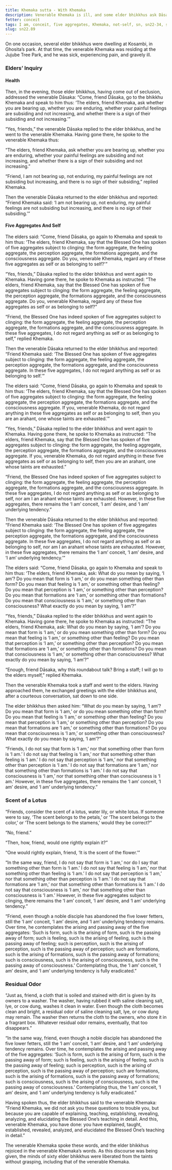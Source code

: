 ```yaml
---
title: Khemaka sutta - With Khemaka
description: Venerable Khemaka is ill, and some elder bhikkhus ask Dāsaka to convey their concern to him. A series of exchanges ensue, mediated by Dāsaka, until Khemaka, despite his illness, goes to see the elder bhikkhus himself. The elders inquire about his understanding of the Dhamma. Khemaka explains that while he does not identify any of the five |aggregates::form, feeling, perception, formations, and consciousness| as self, he still experiences a subtle “I am" conceit associated with these aggregates. He likens this to the lingering scent on a cleaned cloth, which eventually fades away.
fetter: conceit
tags: I am, conceit, five aggregates, Khemaka, not-self, sn, sn22-34, sn22
slug: sn22.89
---
```


On one occasion, several elder bhikkhus were dwelling at Kosambi, in Ghosita’s park. At that time, the venerable Khemaka was residing at the Jujube Tree Park, and he was sick, experiencing pain, and gravely ill.

### Elders’ Inquiry

#### Health

Then, in the evening, those elder bhikkhus, having come out of seclusion, addressed the venerable Dāsaka: “Come, friend Dāsaka, go to the bhikkhu Khemaka and speak to him thus: ‘The elders, friend Khemaka, ask whether you are bearing up, whether you are enduring, whether your painful feelings are subsiding and not increasing, and whether there is a sign of their subsiding and not increasing.’”

“Yes, friends,” the venerable Dāsaka replied to the elder bhikkhus, and he went to the venerable Khemaka. Having gone there, he spoke to the venerable Khemaka thus:

“The elders, friend Khemaka, ask whether you are bearing up, whether you are enduring, whether your painful feelings are subsiding and not increasing, and whether there is a sign of their subsiding and not increasing.”

“Friend, I am not bearing up, not enduring, my painful feelings are not subsiding but increasing, and there is no sign of their subsiding,” replied Khemaka.

Then the venerable Dāsaka returned to the elder bhikkhus and reported: “Friend Khemaka said: ‘I am not bearing up, not enduring, my painful feelings are not subsiding but increasing, and there is no sign of their subsiding.’”

#### Five Aggregates And Self

The elders said: “Come, friend Dāsaka, go again to Khemaka and speak to him thus: ‘The elders, friend Khemaka, say that the Blessed One has spoken of five aggregates subject to clinging: the form aggregate, the feeling aggregate, the perception aggregate, the formations aggregate, and the consciousness aggregate. Do you, venerable Khemaka, regard any of these five aggregates as self or as belonging to self?'”

“Yes, friends,” Dāsaka replied to the elder bhikkhus and went again to Khemaka. Having gone there, he spoke to Khemaka as instructed: “The elders, friend Khemaka, say that the Blessed One has spoken of five aggregates subject to clinging: the form aggregate, the feeling aggregate, the perception aggregate, the formations aggregate, and the consciousness aggregate. Do you, venerable Khemaka, regard any of these five aggregates as self or as belonging to self?”

“Friend, the Blessed One has indeed spoken of five aggregates subject to clinging: the form aggregate, the feeling aggregate, the perception aggregate, the formations aggregate, and the consciousness aggregate. In these five aggregates, I do not regard anything as self or as belonging to self,” replied Khemaka.

Then the venerable Dāsaka returned to the elder bhikkhus and reported: “Friend Khemaka said: ‘The Blessed One has spoken of five aggregates subject to clinging: the form aggregate, the feeling aggregate, the perception aggregate, the formations aggregate, and the consciousness aggregate. In these five aggregates, I do not regard anything as self or as belonging to self.’”

The elders said: “Come, friend Dāsaka, go again to Khemaka and speak to him thus: ‘The elders, friend Khemaka, say that the Blessed One has spoken of five aggregates subject to clinging: the form aggregate, the feeling aggregate, the perception aggregate, the formations aggregate, and the consciousness aggregate. If you, venerable Khemaka, do not regard anything in these five aggregates as self or as belonging to self, then you are an arahant, one whose taints are exhausted.’”

“Yes, friends,” Dāsaka replied to the elder bhikkhus and went again to Khemaka. Having gone there, he spoke to Khemaka as instructed: “The elders, friend Khemaka, say that the Blessed One has spoken of five aggregates subject to clinging: the form aggregate, the feeling aggregate, the perception aggregate, the formations aggregate, and the consciousness aggregate. If you, venerable Khemaka, do not regard anything in these five aggregates as self or as belonging to self, then you are an arahant, one whose taints are exhausted.”

“Friend, the Blessed One has indeed spoken of five aggregates subject to clinging: the form aggregate, the feeling aggregate, the perception aggregate, the formations aggregate, and the consciousness aggregate. In these five aggregates, I do not regard anything as self or as belonging to self, nor am I an arahant whose taints are exhausted. However, in these five aggregates, there remains the ‘I am’ conceit, ‘I am’ desire, and ‘I am’ underlying tendency.”

Then the venerable Dāsaka returned to the elder bhikkhus and reported: “Friend Khemaka said: ‘The Blessed One has spoken of five aggregates subject to clinging: the form aggregate, the feeling aggregate, the perception aggregate, the formations aggregate, and the consciousness aggregate. In these five aggregates, I do not regard anything as self or as belonging to self, nor am I an arahant whose taints are exhausted. However, in these five aggregates, there remains the ‘I am’ conceit, ‘I am’ desire, and ‘I am’ underlying tendency.’”

The elders said: “Come, friend Dāsaka, go again to Khemaka and speak to him thus: ‘The elders, friend Khemaka, ask: What do you mean by saying, ‘I am’? Do you mean that form is ‘I am,’ or do you mean something other than form? Do you mean that feeling is ‘I am,’ or something other than feeling? Do you mean that perception is ‘I am,’ or something other than perception? Do you mean that formations are ‘I am,’ or something other than formations? Do you mean that consciousness is ‘I am,’ or something other than consciousness? What exactly do you mean by saying, ‘I am’?”

“Yes, friends,” Dāsaka replied to the elder bhikkhus and went again to Khemaka. Having gone there, he spoke to Khemaka as instructed: “The elders, friend Khemaka, ask: What do you mean by saying, ‘I am’? Do you mean that form is ‘I am,’ or do you mean something other than form? Do you mean that feeling is ‘I am,’ or something other than feeling? Do you mean that perception is ‘I am,’ or something other than perception? Do you mean that formations are ‘I am,’ or something other than formations? Do you mean that consciousness is ‘I am,’ or something other than consciousness? What exactly do you mean by saying, ‘I am’?”

“Enough, friend Dāsaka, why this roundabout talk? Bring a staff; I will go to the elders myself,” replied Khemaka.

Then the venerable Khemaka took a staff and went to the elders. Having approached them, he exchanged greetings with the elder bhikkhus and, after a courteous conversation, sat down to one side.

The elder bhikkhus then asked him: “What do you mean by saying, ‘I am’? Do you mean that form is ‘I am,’ or do you mean something other than form? Do you mean that feeling is ‘I am,’ or something other than feeling? Do you mean that perception is ‘I am,’ or something other than perception? Do you mean that formations are ‘I am,’ or something other than formations? Do you mean that consciousness is ‘I am,’ or something other than consciousness? What exactly do you mean by saying, ‘I am’?”

“Friends, I do not say that form is ‘I am,’ nor that something other than form is ‘I am.’ I do not say that feeling is ‘I am,’ nor that something other than feeling is ‘I am.’ I do not say that perception is ‘I am,’ nor that something other than perception is ‘I am.’ I do not say that formations are ‘I am,’ nor that something other than formations is ‘I am.’ I do not say that consciousness is ‘I am,’ nor that something other than consciousness is ‘I am.’ However, in these five aggregates, there remains the ‘I am’ conceit, ‘I am’ desire, and ‘I am’ underlying tendency.”

### Scent of a Lotus

“Friends, consider the scent of a lotus, water lily, or white lotus. If someone were to say, ‘The scent belongs to the petals,’ or ‘The scent belongs to the color,’ or ‘The scent belongs to the stamens,’ would they be correct?”

“No, friend.”

“Then, how, friend, would one rightly explain it?”

“One would rightly explain, friend, ‘It is the scent of the flower.’”

“In the same way, friend, I do not say that form is ‘I am,’ nor do I say that something other than form is ‘I am.’ I do not say that feeling is ‘I am,’ nor that something other than feeling is ‘I am.’ I do not say that perception is ‘I am,’ nor that something other than perception is ‘I am.’ I do not say that formations are ‘I am,’ nor that something other than formations is ‘I am.’ I do not say that consciousness is ‘I am,’ nor that something other than consciousness is ‘I am.’ However, in these five aggregates subject to clinging, there remains the ‘I am’ conceit, ‘I am’ desire, and ‘I am’ underlying tendency.”

“Friend, even though a noble disciple has abandoned the five lower fetters, still the ‘I am’ conceit, ‘I am’ desire, and ‘I am’ underlying tendency remains. Over time, he contemplates the arising and passing away of the five aggregates: ‘Such is form, such is the arising of form, such is the passing away of form; such is feeling, such is the arising of feeling, such is the passing away of feeling; such is perception, such is the arising of perception, such is the passing away of perception; such are formations, such is the arising of formations, such is the passing away of formations; such is consciousness, such is the arising of consciousness, such is the passing away of consciousness.’ Contemplating thus, the ‘I am’ conceit, ‘I am’ desire, and ‘I am’ underlying tendency is fully eradicated.”

### Residual Odor

“Just as, friend, a cloth that is soiled and stained with dirt is given by its owners to a washer. The washer, having rubbed it with saline cleaning salt, lye, or cow dung, washes it clean in water. Even though the cloth becomes clean and bright, a residual odor of saline cleaning salt, lye, or cow dung may remain. The washer then returns the cloth to the owners, who store it in a fragrant box. Whatever residual odor remains, eventually, that too disappears.”

“In the same way, friend, even though a noble disciple has abandoned the five lower fetters, still the ‘I am’ conceit, ‘I am’ desire, and ‘I am’ underlying tendency remains. Over time, he contemplates the arising and passing away of the five aggregates: ‘Such is form, such is the arising of form, such is the passing away of form; such is feeling, such is the arising of feeling, such is the passing away of feeling; such is perception, such is the arising of perception, such is the passing away of perception; such are formations, such is the arising of formations, such is the passing away of formations; such is consciousness, such is the arising of consciousness, such is the passing away of consciousness.’ Contemplating thus, the ‘I am’ conceit, ‘I am’ desire, and ‘I am’ underlying tendency is fully eradicated.”

Having spoken thus, the elder bhikkhus said to the venerable Khemaka: “Friend Khemaka, we did not ask you these questions to trouble you, but because you are capable of explaining, teaching, establishing, revealing, analyzing, and elucidating the Blessed One’s teaching in detail. And this, venerable Khemaka, you have done: you have explained, taught, established, revealed, analyzed, and elucidated the Blessed One’s teaching in detail.”

The venerable Khemaka spoke these words, and the elder bhikkhus rejoiced in the venerable Khemaka’s words. As this discourse was being given, the minds of sixty elder bhikkhus were liberated from the taints without grasping, including that of the venerable Khemaka.